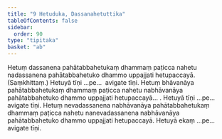```yaml
---
title: "9 Hetuduka, Dassanahetuttika"
tableOfContents: false
sidebar:
  order: 90
type: "tipitaka"
basket: "ab"
---
```



<DynamicBreadcrumb />

<Division number="17">

<Paragraph number="47">
Hetuṃ dassanena pahātabbahetukaṃ dhammaṃ paṭicca nahetu nadassanena pahātabbahetuko dhammo uppajjati hetupaccayā. (Saṃkhittaṃ.) Hetuyā tīṇi …pe…  avigate tīṇi.
</Paragraph>

<Paragraph number="48">
Hetuṃ bhāvanāya pahātabbahetukaṃ dhammaṃ paṭicca nahetu nabhāvanāya pahātabbahetuko dhammo uppajjati hetupaccayā… . Hetuyā tīṇi …pe…  avigate tīṇi.
</Paragraph>

<Paragraph number="49">
Hetuṃ nevadassanena nabhāvanāya pahātabbahetukaṃ dhammaṃ paṭicca nahetu nanevadassanena nabhāvanāya pahātabbahetuko dhammo uppajjati hetupaccayā. Hetuyā ekaṃ …pe…  avigate tīṇi.
</Paragraph>
</Division>